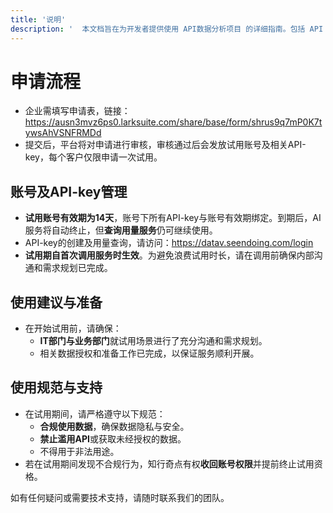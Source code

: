 ```yaml
---
title: '说明'
description: '  本文档旨在为开发者提供使用 API数据分析项目 的详细指南。包括 API 的基本功能、使用方法、调用示例及返回数据说明等。'
---
```


# 申请流程
- 企业需填写申请表，链接：https://ausn3mvz6ps0.larksuite.com/share/base/form/shrus9q7mP0K7tywsAhVSNFRMDd
- 提交后，平台将对申请进行审核，审核通过后会发放试用账号及相关API-key，每个客户仅限申请一次试用。
## 账号及API-key管理
- **试用账号有效期为14天**，账号下所有API-key与账号有效期绑定。到期后，AI服务将自动终止，但**查询用量服务**仍可继续使用。
- API-key的创建及用量查询，请访问：https://datav.seendoing.com/login
- **试用期自首次调用服务时生效**。为避免浪费试用时长，请在调用前确保内部沟通和需求规划已完成。
## 使用建议与准备
- 在开始试用前，请确保：
  - **IT部门与业务部门**就试用场景进行了充分沟通和需求规划。
  - 相关数据授权和准备工作已完成，以保证服务顺利开展。
## 使用规范与支持
- 在试用期间，请严格遵守以下规范：
  - **合规使用数据**，确保数据隐私与安全。
  - **禁止滥用API**或获取未经授权的数据。
  - 不得用于非法用途。
- 若在试用期间发现不合规行为，知行奇点有权**收回账号权限**并提前终止试用资格。

如有任何疑问或需要技术支持，请随时联系我们的团队。



